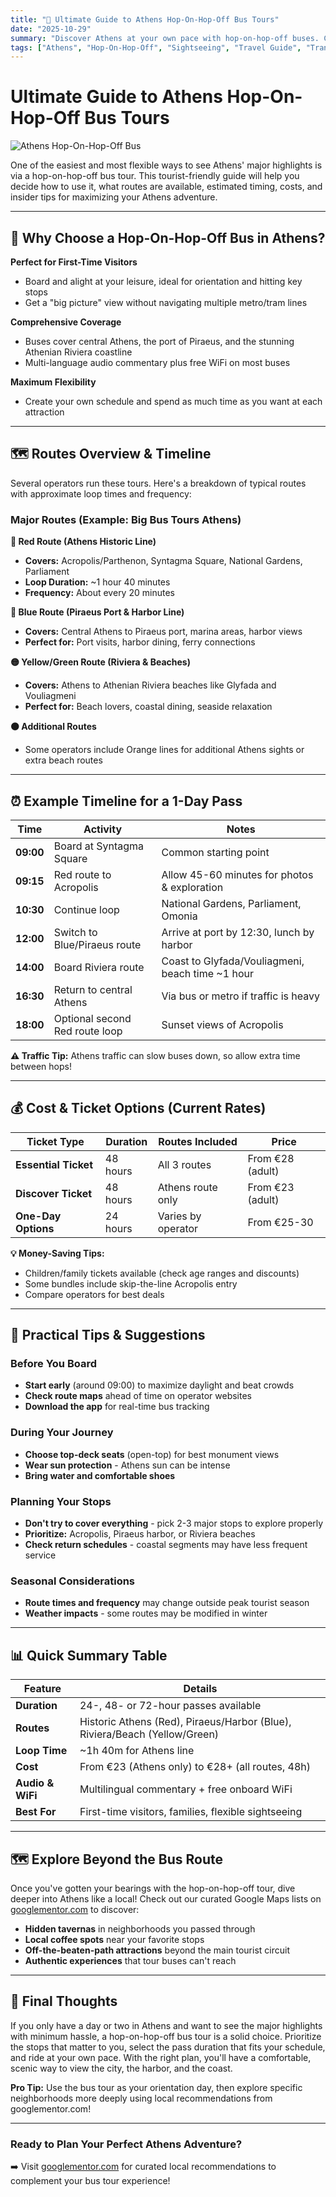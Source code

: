 ```yaml
---
title: "🚌 Ultimate Guide to Athens Hop-On-Hop-Off Bus Tours"
date: "2025-10-29"
summary: "Discover Athens at your own pace with hop-on-hop-off buses. Complete guide to routes, costs, timing, and insider tips for making the most of your flexible sightseeing adventure."
tags: ["Athens", "Hop-On-Hop-Off", "Sightseeing", "Travel Guide", "Transportation", "Greece"]
---
```


# Ultimate Guide to Athens Hop-On-Hop-Off Bus Tours

![Athens Hop-On-Hop-Off Bus](/assets/images/athens-bus-tour.webp)

One of the easiest and most flexible ways to see Athens' major highlights is via a hop-on-hop-off bus tour. This tourist-friendly guide will help you decide how to use it, what routes are available, estimated timing, costs, and insider tips for maximizing your Athens adventure.

---

## 🌟 Why Choose a Hop-On-Hop-Off Bus in Athens?

**Perfect for First-Time Visitors**
- Board and alight at your leisure, ideal for orientation and hitting key stops
- Get a "big picture" view without navigating multiple metro/tram lines

**Comprehensive Coverage**
- Buses cover central Athens, the port of Piraeus, and the stunning Athenian Riviera coastline
- Multi-language audio commentary plus free WiFi on most buses

**Maximum Flexibility**
- Create your own schedule and spend as much time as you want at each attraction

---

## 🗺️ Routes Overview & Timeline

Several operators run these tours. Here's a breakdown of typical routes with approximate loop times and frequency:

### Major Routes (Example: Big Bus Tours Athens)

**🔴 Red Route (Athens Historic Line)**
- **Covers:** Acropolis/Parthenon, Syntagma Square, National Gardens, Parliament
- **Loop Duration:** ~1 hour 40 minutes
- **Frequency:** About every 20 minutes

**🔵 Blue Route (Piraeus Port & Harbor Line)**
- **Covers:** Central Athens to Piraeus port, marina areas, harbor views
- **Perfect for:** Port visits, harbor dining, ferry connections

**🟡 Yellow/Green Route (Riviera & Beaches)**
- **Covers:** Athens to Athenian Riviera beaches like Glyfada and Vouliagmeni
- **Perfect for:** Beach lovers, coastal dining, seaside relaxation

**🟠 Additional Routes**
- Some operators include Orange lines for additional Athens sights or extra beach routes

---

## ⏰ Example Timeline for a 1-Day Pass

| Time | Activity | Notes |
|------|----------|-------|
| **09:00** | Board at Syntagma Square | Common starting point |
| **09:15** | Red route to Acropolis | Allow 45-60 minutes for photos & exploration |
| **10:30** | Continue loop | National Gardens, Parliament, Omonia |
| **12:00** | Switch to Blue/Piraeus route | Arrive at port by 12:30, lunch by harbor |
| **14:00** | Board Riviera route | Coast to Glyfada/Vouliagmeni, beach time ~1 hour |
| **16:30** | Return to central Athens | Via bus or metro if traffic is heavy |
| **18:00** | Optional second Red route loop | Sunset views of Acropolis |

**⚠️ Traffic Tip:** Athens traffic can slow buses down, so allow extra time between hops!

---

## 💰 Cost & Ticket Options (Current Rates)

| Ticket Type | Duration | Routes Included | Price |
|-------------|----------|-----------------|-------|
| **Essential Ticket** | 48 hours | All 3 routes | From €28 (adult) |
| **Discover Ticket** | 48 hours | Athens route only | From €23 (adult) |
| **One-Day Options** | 24 hours | Varies by operator | From €25-30 |

**💡 Money-Saving Tips:**
- Children/family tickets available (check age ranges and discounts)
- Some bundles include skip-the-line Acropolis entry
- Compare operators for best deals

---

## 🎯 Practical Tips & Suggestions

### Before You Board
- **Start early** (around 09:00) to maximize daylight and beat crowds
- **Check route maps** ahead of time on operator websites
- **Download the app** for real-time bus tracking

### During Your Journey
- **Choose top-deck seats** (open-top) for best monument views
- **Wear sun protection** - Athens sun can be intense
- **Bring water and comfortable shoes**

### Planning Your Stops
- **Don't try to cover everything** - pick 2-3 major stops to explore properly
- **Prioritize:** Acropolis, Piraeus harbor, or Riviera beaches
- **Check return schedules** - coastal segments may have less frequent service

### Seasonal Considerations
- **Route times and frequency** may change outside peak tourist season
- **Weather impacts** - some routes may be modified in winter

---

## 📊 Quick Summary Table

| Feature                | Details |
|------------------------|---------|
| **Duration**           | 24-, 48- or 72-hour passes available |
| **Routes**             | Historic Athens (Red), Piraeus/Harbor (Blue), Riviera/Beach (Yellow/Green) |
| **Loop Time**          | ~1h 40m for Athens line |
| **Cost**               | From €23 (Athens only) to €28+ (all routes, 48h) |
| **Audio & WiFi**       | Multilingual commentary + free onboard WiFi |
| **Best For**           | First-time visitors, families, flexible sightseeing |

---

## 🗺️ Explore Beyond the Bus Route

Once you've gotten your bearings with the hop-on-hop-off tour, dive deeper into Athens like a local! Check out our curated Google Maps lists on [googlementor.com](https://googlementor.com) to discover:

- **Hidden tavernas** in neighborhoods you passed through
- **Local coffee spots** near your favorite stops
- **Off-the-beaten-path attractions** beyond the main tourist circuit
- **Authentic experiences** that tour buses can't reach

---

## 🎉 Final Thoughts

If you only have a day or two in Athens and want to see the major highlights with minimum hassle, a hop-on-hop-off bus tour is a solid choice. Prioritize the stops that matter to you, select the pass duration that fits your schedule, and ride at your own pace. With the right plan, you'll have a comfortable, scenic way to view the city, the harbor, and the coast.

**Pro Tip:** Use the bus tour as your orientation day, then explore specific neighborhoods more deeply using local recommendations from googlementor.com!

---

### Ready to Plan Your Perfect Athens Adventure?

➡️ Visit [googlementor.com](https://googlementor.com) for curated local recommendations to complement your bus tour experience!